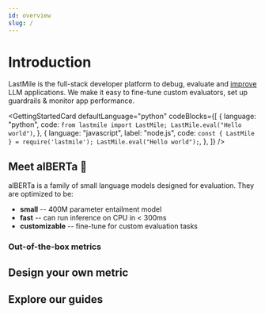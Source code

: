 ```yaml
---
id: overview
slug: /
---
```




# Introduction

LastMile is the full-stack developer platform to debug, evaluate and <u>improve</u> LLM applications. We make it easy to fine-tune custom evaluators, set up guardrails & monitor app performance.

<GettingStartedCard
  defaultLanguage="python"
  codeBlocks={[
    {
      language: "python",
      code: `from lastmile import LastMile;
LastMile.eval("Hello world")`,
    },
    {
      language: "javascript",
      label: "node.js",
      code: `const { LastMile } = require('lastmile');
LastMile.eval("Hello world");`,
    },
  ]}
/>

## Meet alBERTa 🍁

alBERTa is a family of small language models designed for evaluation. They are optimized to be:

- **small** -- 400M parameter entailment model
- **fast** -- can run inference on CPU in < 300ms
- **customizable** -- fine-tune for custom evaluation tasks

<Grid className="alberta-grid">
  <Card
    href="/autoeval/models"
    title="alBERTa-512 🍁"
    description="2048 token context, specialized for evaluation tasks (like faithfulness), and gives a numeric 0->1 score."
    backgroundColor="#F5F5F5"
    className="custom-card model-512"
  />
  <Card
    href="/autoeval/models"
    title="alBERTa-LC-8k 🍁"
    description="Long-context window variant that can scale to 128k+ tokens using a scaled dot-product attention layer"
    backgroundColor="#F5F5F5"
    className="custom-card model-8k"
  />
</Grid>

### Out-of-the-box metrics

<!-- Batteries-included evaluation metrics covering common AI application types, such as RAG and multi-agent compound AI systems. -->

<Grid className="custom-grid">
  <Card
    href="/autoeval/metrics"
    title="Faithfulness"
    description="Measures how adherent or faithful an LLM response is to the provided context. Often used for hallucination detection."
    className="custom-card faithfulness"
  />
  <Card
    href="/autoeval/metrics"
    title="Semantic Similarity"
    description="Measures semantic similarity between two strings. Often used for context relevance, or input/output relevance, or similarity between a response and ground truth."
    className="custom-card similarity"
  />
  <Card
    href="/autoeval/metrics"
    title="Summarization Quality"
    description="Quantify the quality of a summarization response."
    className="custom-card summarization"
  />
  <Card
    href="/autoeval/metrics"
    title="Toxicity"
    description="Quantify the toxicity level in an LLM response."
    className="custom-card toxicity"
  />
  <Card
    href="/autoeval/metrics"
    title="More"
    description="Explore other metrics available in AutoEval, or keep reading to design your own metric."
    className="custom-card"
  />
</Grid>

## Design your own metric

<!-- Use the fine-tuning service to design your own evaluators that represent custom criteria for your app quality. -->

<Grid className="custom-grid customize">
  <Card
    href="/autoeval/datasets"
    title="1. Create Datasets"
    description="Upload and manage application data for running and training evals, and generate synthetic labels."
    className="custom-card datasets"
  />
  <Card
    href="/autoeval/labeling"
    title="2. LLM Judge Active Labeling"
    description="Generate high-quality labels for your data using LLM Judge with human-in-the-loop"
    className="custom-card labeling"
  />
  <Card
    href="/autoeval/fine-tune"
    title="3. Fine-tune Models"
    description="Use the AutoEval fine-tuning service to develop custom metrics for your application."
    className="custom-card fine-tune"
  />
  <Card
    href="/autoeval/models"
    title="4. Run Evals"
    description="Compute metrics by running high-performance inference on a prebuilt or fine-tuned model."
    className="custom-card models"
  />
</Grid>

## Explore our guides

<Grid className="guides-grid">
  <Card
    href="/guides/rag-evaluation"
    title="Retrieval systems"
    description="Evaluate a RAG application for hallucination, relevance and a custom brand tone metric."
    className="custom-card"
  />
  <Card
    href="/guides/multi-agent-evaluation"
    title="Multi-agent applications"
    description="Evaluate end-to-end and intermediate step metrics for a compound AI system."
    className="custom-card"
  />
  <Card
    href="/guides/guardrails-guide"
    title="Real-time guardrails"
    description="Use alBERTa 🍁 model inference for real-time use-cases, like guardrails."
    className="custom-card"
  />
</Grid>
